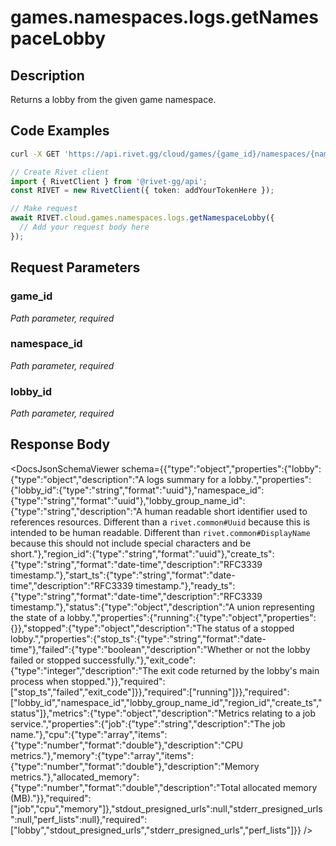 

# games.namespaces.logs.getNamespaceLobby

## Description

Returns a lobby from the given game namespace.


## Code Examples

<CodeGroup title='Request' tag='GET' label='https://api.rivet.gg/cloud/games/{game_id}/namespaces/{namespace_id}/logs/lobbies/{lobby_id}'>

```bash {{ title: 'cURL' }}
curl -X GET 'https://api.rivet.gg/cloud/games/{game_id}/namespaces/{namespace_id}/logs/lobbies/{lobby_id}'
```

```ts
// Create Rivet client
import { RivetClient } from '@rivet-gg/api';
const RIVET = new RivetClient({ token: addYourTokenHere });

// Make request
await RIVET.cloud.games.namespaces.logs.getNamespaceLobby({
  // Add your request body here
});
```

</CodeGroup>


## Request Parameters


### game_id

_Path parameter, required_





### namespace_id

_Path parameter, required_





### lobby_id

_Path parameter, required_





## Response Body

<DocsJsonSchemaViewer schema={{"type":"object","properties":{"lobby":{"type":"object","description":"A logs summary for a lobby.","properties":{"lobby_id":{"type":"string","format":"uuid"},"namespace_id":{"type":"string","format":"uuid"},"lobby_group_name_id":{"type":"string","description":"A human readable short identifier used to references resources. Different than a `rivet.common#Uuid` because this is intended to be human readable. Different than `rivet.common#DisplayName` because this should not include special characters and be short."},"region_id":{"type":"string","format":"uuid"},"create_ts":{"type":"string","format":"date-time","description":"RFC3339 timestamp."},"start_ts":{"type":"string","format":"date-time","description":"RFC3339 timestamp."},"ready_ts":{"type":"string","format":"date-time","description":"RFC3339 timestamp."},"status":{"type":"object","description":"A union representing the state of a lobby.","properties":{"running":{"type":"object","properties":{}},"stopped":{"type":"object","description":"The status of a stopped lobby.","properties":{"stop_ts":{"type":"string","format":"date-time"},"failed":{"type":"boolean","description":"Whether or not the lobby failed or stopped successfully."},"exit_code":{"type":"integer","description":"The exit code returned by the lobby's main process when stopped."}},"required":["stop_ts","failed","exit_code"]}},"required":["running"]}},"required":["lobby_id","namespace_id","lobby_group_name_id","region_id","create_ts","status"]},"metrics":{"type":"object","description":"Metrics relating to a job service.","properties":{"job":{"type":"string","description":"The job name."},"cpu":{"type":"array","items":{"type":"number","format":"double"},"description":"CPU metrics."},"memory":{"type":"array","items":{"type":"number","format":"double"},"description":"Memory metrics."},"allocated_memory":{"type":"number","format":"double","description":"Total allocated memory (MB)."}},"required":["job","cpu","memory"]},"stdout_presigned_urls":null,"stderr_presigned_urls":null,"perf_lists":null},"required":["lobby","stdout_presigned_urls","stderr_presigned_urls","perf_lists"]}} />

